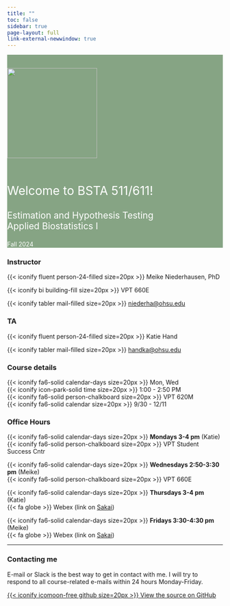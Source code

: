 ```yaml
---
title: ""
toc: false
sidebar: true
page-layout: full
link-external-newwindow: true
---
```


::: {style="background-color: #86A484"}
::: {style="color: #FFFFFF"}
::: {.grid .align-items-center}

::: g-col-4

&nbsp;

![](images/IMG_7897_med.png){fig-align="center" width="210"}

:::

::: g-col-8
&nbsp;

::: {style="font-size: 200%;"}
Welcome to BSTA 511/611!
:::

::: {style="font-size: 150%;"}
Estimation and Hypothesis Testing  
Applied Biostatistics I
:::

Fall 2024
:::

:::
:::
:::

::: grid

::: g-col-4
### Instructor

{{< iconify fluent person-24-filled size=20px >}} Meike Niederhausen, PhD

{{< iconify bi building-fill size=20px >}} VPT 660E

{{< iconify tabler mail-filled size=20px >}} [niederha\@ohsu.edu](mailto:niederha@ohsu.edu)

### TA

{{< iconify fluent person-24-filled size=20px >}} Katie Hand

{{< iconify tabler mail-filled size=20px >}} [handka\@ohsu.edu](mailto:handka@ohsu.edu)
:::

::: g-col-4
### Course details

{{< iconify fa6-solid calendar-days size=20px >}} Mon, Wed   
{{< iconify icon-park-solid time size=20px >}} 1:00 - 2:50 PM  
{{< iconify fa6-solid person-chalkboard size=20px >}} VPT 620M  
{{< iconify fa6-solid calendar size=20px >}} 9/30 - 12/11  

:::

::: g-col-4
### Office Hours

{{< iconify fa6-solid calendar-days size=20px >}} __Mondays 3-4 pm__ (Katie)  
{{< iconify fa6-solid person-chalkboard size=20px >}} VPT Student Success Cntr

{{< iconify fa6-solid calendar-days size=20px >}} __Wednesdays 2:50-3:30 pm__ (Meike)    
{{< iconify fa6-solid person-chalkboard size=20px >}} VPT 660E

{{< iconify fa6-solid calendar-days size=20px >}} __Thursdays 3-4 pm__ (Katie)  
{{< fa globe >}} Webex (link on [Sakai](https://sakai.ohsu.edu/portal/site/BSTA-511-1-AA-F24/))

{{< iconify fa6-solid calendar-days size=20px >}} __Fridays 3:30-4:30 pm__ (Meike)    
<!-- <i class="fa-solid fa-globe"></i> -->
{{< fa globe >}} Webex (link on [Sakai](https://sakai.ohsu.edu/portal/site/BSTA-511-1-AA-F24/))
:::

<!-- {{< iconify fa6-solid fluent-mdl2:join-online-meeting size=20px >}}  -->
<!-- arcticons:webex -->



:::

------------------------------------------------------------------------

::: grid
::: g-col-8
### Contacting me

E-mail or Slack is the best way to get in contact with me. I will try to respond to all course-related e-mails within 24 hours Monday-Friday.
:::

::: g-col-4
[{{< iconify icomoon-free github size=20px >}} View the source on GitHub](https://github.com/niederhausen/BSTA_511_F24)
:::
:::
